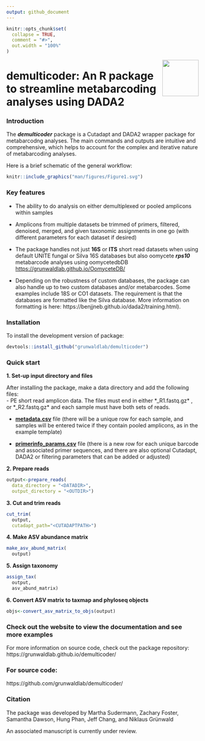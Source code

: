 ```yaml
---
output: github_document
---
```


```r
knitr::opts_chunk$set(
  collapse = TRUE,
  comment = "#>",
  out.width = "100%"
)
```


<img src="man/figures/demulticoder_logo_iteration1.png" align="right" height="95" alt="" />  

# **demulticoder**: An R package to streamline metabarcoding analyses using DADA2

### Introduction

The ***demulticoder*** package is a Cutadapt and DADA2 wrapper package for metabarcodng analyses. The main commands and outputs are intuitive and comprehensive, which helps to account for the complex and iterative nature of metabarcoding analyses. 

Here is a brief schematic of the general workflow:  

```r
knitr::include_graphics("man/figures/Figure1.svg")
```

### Key features
- The ability to do analysis on either demultiplexed or pooled amplicons within samples  

- Amplicons from multiple datasets be trimmed of primers, filtered, denoised, merged, and given taxonomic assignments in one go (with different parameters for each dataset if desired)  

- The package handles not just **16S** or **ITS** short read datasets when using default UNITE fungal or Silva 16S databases but also oomycete ***rps10*** metabarcode analyses using oomycetedbDB [https://grunwaldlab.github.io/OomyceteDB/](https://grunwaldlab.github.io/OomyceteDB/)

- Depending on the robustness of custom databases, the package can also handle up to two custom databases and/or metabarcodes. Some examples include 18S or CO1 datasets. The requirement is that the databases are formatted like the Silva database. More information on formatting is here: https://benjjneb.github.io/dada2/training.html).

### Installation

To install the development version of package: 

```r
devtools::install_github("grunwaldlab/demulticoder")
```

### Quick start

**1. Set-up input directory and files**  

After installing the package, make a data directory and add the following files:  
  -  PE short read amplicon data. The files must end in either *_R1.fastq.gz* , or *_R2.fastq.gz* and each sample must have both sets of reads.
  
  -  [**metadata.csv**](https://github.com/grunwaldlab/demulticoder/blob/main/inst/extdata/metadata.csv) file (there will be a unique row for each sample, and samples will be entered twice if they contain pooled amplicons, as in the example template)  
  
  -  [**primerinfo_params.csv**](https://github.com/grunwaldlab/demulticoder/blob/main/inst/extdata/primerinfo_params.csv) file (there is a new row for each unique barcode and associated primer sequences, and there are also optional Cutadapt, DADA2 or filtering parameters that can be added or adjusted)

**2. Prepare reads** 
```r
output<-prepare_reads(
  data_directory = "<DATADIR>",
  output_directory = "<OUTDIR>")
```

**3. Cut and trim reads** 
```r
cut_trim(
  output,
  cutadapt_path="<CUTADAPTPATH>")
```

**4. Make ASV abundance matrix** 
```r
make_asv_abund_matrix(
  output)
```

**5. Assign taxonomy** 
```r
assign_tax(
  output,
  asv_abund_matrix)
```

**6. Convert ASV matrix to taxmap and phyloseq objects** 
```r
objs<-convert_asv_matrix_to_objs(output)
```

### Check out the website to view the documentation and see more examples  
For more information on source code, check out the package repository: 
https://grunwaldlab.github.io/demulticoder/

### For source code: 
https://github.com/grunwaldlab/demulticoder/

### Citation

The package was developed by Martha Sudermann, Zachary Foster, Samantha Dawson, Hung Phan, Jeff Chang, and Niklaus Grünwald

An associated manuscript is currently under review. 